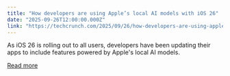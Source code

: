 ```yaml
---
title: "How developers are using Apple’s local AI models with iOS 26"
date: "2025-09-26T12:00:00.000Z"
link: "https://techcrunch.com/2025/09/26/how-developers-are-using-apples-local-ai-models-with-ios-26/"
---
```


As iOS 26 is rolling out to all users, developers have been updating their apps to include features powered by Apple's local AI models. 

[Read more](https://techcrunch.com/2025/09/26/how-developers-are-using-apples-local-ai-models-with-ios-26/)
